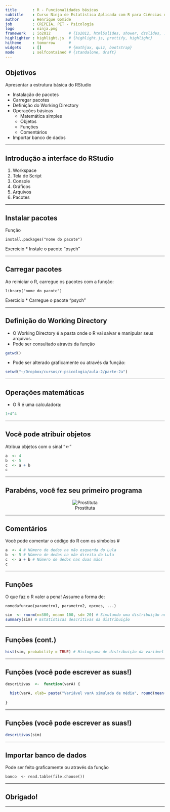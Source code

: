 ```yaml
---
title       : R - Funcionalidades básicas
subtitle    : Curso Ninja de Estatística Aplicada com R para Ciências da Saúde
author      : Henrique Gomide
job         : CREPEIA, PET - Psicologia
logo        : ninja.png
framework   : io2012        # {io2012, html5slides, shower, dzslides, ...}
highlighter : highlight.js  # {highlight.js, prettify, highlight}
hitheme     : tomorrow      # 
widgets     : []            # {mathjax, quiz, bootstrap}
mode        : selfcontained # {standalone, draft}
---
```



## Objetivos

Apresentar a estrutura básica do RStudio

* Instalação de pacotes
* Carregar pacotes
* Definição do Working Directory
* Operações básicas
  * Matemática simples
  * Objetos
  * Funções
  * Comentários
* Importar banco de dados


--- 
  
## Introdução a interface do RStudio

1. Workspace
2. Tela de Script
3. Console
4. Gráficos
5. Arquivos
6. Pacotes

---

## Instalar pacotes

Função
```
install.packages("nome do pacote")
```

Exercício
* Instale o pacote "psych"

---

## Carregar pacotes
Ao reiniciar o R, carregue os pacotes com a função:
```
library("nome do pacote")
```

Exercício
* Carregue o pacote "psych"

---

## Definição do Working Directory

* O Working Directory é a pasta onde o R vai salvar e manipular seus arquivos.
* Pode ser consultado através da função
```r
getwd()
```
* Pode ser alterado graficamente ou através da função:
```r
setwd("~/Dropbox/cursos/r-psicologia/aula-2/parte-2a")
```

---

## Operações matemáticas

* O R é uma calculadora:
```r
1+4^4
```

---

## Você pode atribuir objetos
Atribua objetos com o sinal "<-"
```r
a  <- 4
b  <- 5
c  <- a + b
c
```

---

## Parabéns, você fez seu primeiro programa
<center>
![Prostituta](assets/img/prostitute.jpg)
</center>

---

## Comentários
Você pode comentar o código do R com os símbolos #
```r
a  <- 4 # Número de dedos na mão esquerda do Lula
b  <- 5 # Número de dedos na mãe direita do Lula
c  <- a + b # Número de dedos nas duas mãos
c
```

---

## Funções
O que faz o R valer a pena! Assume a forma de:

```nomedafuncao(parametro1, parametro2, opcoes, ...)```

```r
sim  <- rnorm(n=300, mean= 100, sd= 20) # Simulando uma distribuição normal
summary(sim) # Estatísticas descritivas da distribuição
```

---

## Funções (cont.)

```r
hist(sim, probability = TRUE) # Histograma de distribuição da variável simulada
```

---

## Funções (você pode escrever as suas!)
```r
descritivas  <-  function(varA) {
  
  hist(varA, xlab= paste("Variável varA simulada de média", round(mean(varA),2), "e desvio padrão", round(sd(varA),2), sep=" "), ylab="Frequência", main= "Distribuição de Frequência da Variável varA")
  
}

```

---

## Funções (você pode escrever as suas!)

```r
descritivas(sim)
```

---

## Importar banco de dados

Pode ser feito graficamente ou através da função
```
banco  <- read.table(file.choose())
```

---

## Obrigado!


---